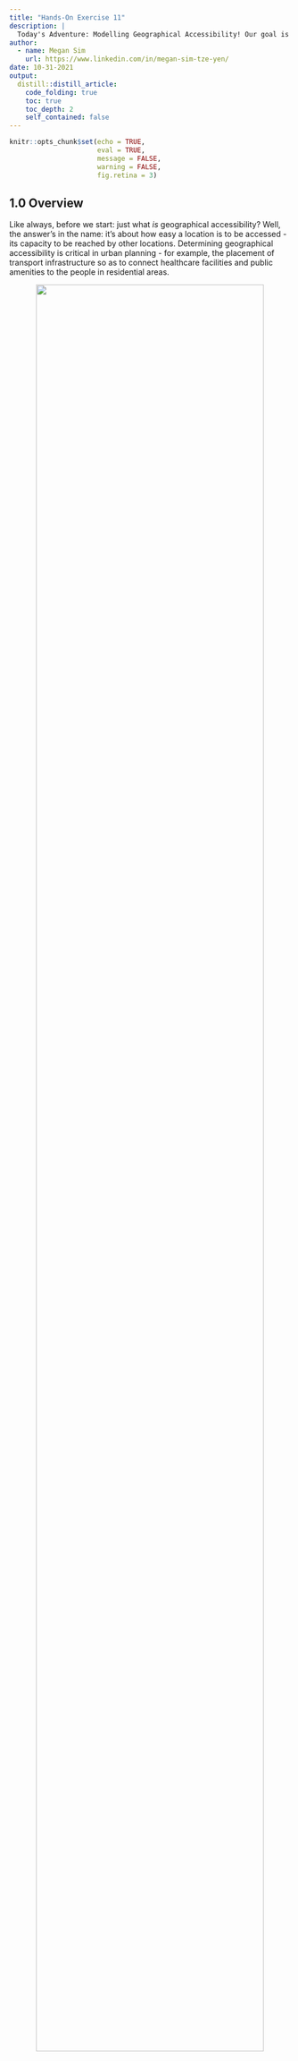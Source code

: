 ```yaml
---
title: "Hands-On Exercise 11"
description: |
  Today's Adventure: Modelling Geographical Accessibility! Our goal is to compute and viusalise accessibility measures with Hansen's potential model and Spatial Accessibility Measure (SAM) `r emo::ji("thumbs_up")` 
author:
  - name: Megan Sim
    url: https://www.linkedin.com/in/megan-sim-tze-yen/
date: 10-31-2021
output:
  distill::distill_article:
    code_folding: true
    toc: true
    toc_depth: 2
    self_contained: false
---
```



```r
knitr::opts_chunk$set(echo = TRUE, 
                      eval = TRUE,
                      message = FALSE,
                      warning = FALSE,
                      fig.retina = 3)
```

## 1.0 Overview

Like always, before we start: just what *is* geographical accessibility? Well, the answer's in the name: it's about how easy a location is to be accessed - its capacity to be reached by other locations. Determining geographical accessibility is critical in urban planning - for example, the placement of transport infrastructure so as to connect healthcare facilities and public amenities to the people in residential areas.

<center>
![](images/recommendedreading.png){width=90%} 
</center>

Here's this week's recommended reading: [a primer on what geographical accessibility](https://gistbok.ucgis.org/bok-topics/modelling-accessibility) is and how it's measured. It might come off as a little heavy on the theory (and math side), so if you'd prefer to see accessibility in action - why not look at accessibility in terms of healthcare in [this study](https://www.ncbi.nlm.nih.gov/pmc/articles/PMC8238135/)? 
  

## 2.0 Setup

### 2.1 Packages Used

The packages we'll be introducing today are:

- [**SpatialAcc**](https://cran.r-project.org/web/packages/SpatialAcc/index.html): used for  modelling geographical accessibility
- [**ggstatsplot**](https://cran.r-project.org/web/packages/ggstatsplot/index.html): an extension of ggplot2 that is used for statistical analysis

In addition, we'll be using packages from our previous exercises:

- [**sf**](https://cran.r-project.org/web/packages/sf/index.html): used for importing, managing, and processing geospatial data
- [**tmap**](https://cran.r-project.org/web/packages/tmap/index.html): used for plotting thematic maps, such as choropleth and bubble maps
- [**tidyverse**](https://www.tidyverse.org/): used for importing, wrangling and visualising data (and other data science tasks!)

In addition, the following **tidyverse** packages will be used (for attribute data handling):

- **readr** for importing delimited files (.csv)
- **dplyr** for wrangling and transforming data
- **ggplot2** for visualising data

```r
packages = c('sf', 'tmap', 'SpatialAcc', 'ggstatsplot', 'reshape2', 'tidyverse')
for(p in packages){
  if(!require(p, character.only = T)){
    install.packages(p)
  }
  library(p, character.only = T)
}
```

### 2.2 Data Used

The datasets used for this exercise are:

- `MP14_SUBZONE_NO_SEA_PL`: a polygon feature data in ESRI shapefile format from [data.gov.sg](https://data.gov.sg/), providing information of URA 2014 Master Plan Planning Subzone boundary data, in SVY21 projected coordinates system
- `hexagons`: A 250m radius hexagons GIS data in ESRI shapefile format which was created by using [*st_make_grid()*](https://r-spatial.github.io/sf/reference/st_make_grid.html) of the sf package
- `ELDERCARE`: GIS data showing location of eldercare service, from [data.gov.sg](https://data.gov.sg/dataset/eldercare-services). Note that there are **two** versions: one in ESRI shapefile format, and the other in Google kml file format. For this exercise, we'll be using the ESRI shapefile.
- `OD_Matrix`: a distance matrix in csv format. There are six fields:
  - `origin_id`: the unique id values of the origin (i.e. `fid` of hexagon data set.),
  -`destination_id`: the unique id values of the destination (i.e. `fid` of `ELDERCARE` data set.),
  -`entry_cost`: the perpendicular distance between the origins and the nearest road),
  -`network_cost`: the actual network distance from the origin and destination, 
  -`exit_cost`: the perpendicular distance between the destination and the nearest road), and
  -`total_cost`: the summation of `entry_cost`, `network_cost` and `exit_cost`.

All the values of the cost related fields are in **metres**.

### 2.3 Geospatial Data Importing + Wrangling

#### Importing Geospatial Data

```r
# output: simple features object
mpsz <- st_read(dsn = "data/geospatial", layer = "MP14_SUBZONE_NO_SEA_PL")
hexagons <- st_read(dsn = "data/geospatial", layer = "hexagons") 
eldercare <- st_read(dsn = "data/geospatial", layer = "ELDERCARE") 
```

#### Updating CRS Information

As we can see, our `mpsz` does not have any EPSG information. Let's address that, and use [ESPG 3414](https://epsg.io/3414) which is the SVY21 projected coordinates system specific to Singapore:

```r
mpsz <- st_transform(mpsz, 3414)
eldercare <- st_transform(eldercare, 3414)
hexagons <- st_transform(hexagons, 3414)

# check the newly-transformed sf for the correct ESPG code 3414
st_crs(mpsz)
```

#### Cleaning + Updating Attribute Fields

As we can see, there are many redundant fields in `eldercare` and `hexagons`. In addition, we should add new fields, `capacity` and `demand` into `eldercare` and `hexagons` respectively - these can be derived with the *mutate()* function of the **dplyr** package.

```r
eldercare <- eldercare %>%
  select(fid, ADDRESSPOS) %>%
  mutate(capacity = 100)

hexagons <- hexagons %>%
  select(fid) %>%
  mutate(demand = 100)
```

> Notice:  For the purpose of this hands-on exercise, a constant value of 100 is used. In practice, the actual demand of the hexagon and actual capacity of the eldercare centre should be used instead.

### 2.4 Aspatial Data Importing + Wrangling

#### Importing Distance Matrix

```r
# output: tibble data.frame
ODMatrix <- read_csv("data/aspatial/OD_Matrix.csv", skip = 0)
```

#### Tidying distance matrix

Here's what our imported ODMatrix looks like - it's organised columnwise:

<center>
![](images/original_distance_matrix.jpg){width=90%}
</center>

However, most of the modelling packages in R expect a matrix like this:

<center>
![](images/expected_distance_matrix.jpg){width=90%}
</center>

To explain the expected matrix: the rows represent **origins** (i.e. also know as **from** field) and the columns represent **destination** (i.e. also known as **to** field.)

Well, our matrix needs to be transformed from a thin format to that fat format! We'll use the *spread()* fucntion of our **tidyr** package, like so:

```r
distmat <- ODMatrix %>%
  select(origin_id, destination_id, total_cost) %>%
  spread(destination_id, total_cost)%>%
  select(c(-c('origin_id')))
```

>Note: We can also use [pivot_wider()](https://tidyr.tidyverse.org/reference/pivot_wider.html), which is the newer and updated function!

```r
distmat <- ODMatrix %>%
  select(origin_id, destination_id, total_cost) %>%
  pivot_wider(names_from=destination_id, values_from=total_cost)%>%
  select(c(-c('origin_id')))
```

Currently, the distance is measured in metres because SVY21 projected coordinate system is used - to make it easier for our analysis, we should convert from metres ot kilometres:

```r
distmat_km<-as.matrix(distmat/1000)
```

## 3.0  Modelling and Visualising Accessibility using Hansen Method

### 3.1 Computing Hansen's accessibility

Now that our data's done, we're ready to dive into the meat of today's exercise: computing geographical accessibility! First up is computing Hansen's accessibility by using the *ac()* function of our newly-introduced [**SpatialAcc**](https://cran.r-project.org/web/packages/SpatialAcc/index.html) package. 

Let's check how to use *ac()* first:

<center>
![](images/spatialacc_usage.png){width=75%}
![](images/spatialacc_arugments.png){width=80%}
</center>
*Taken from the [SpatialAcc Package Guide](https://cran.r-project.org/web/packages/SpatialAcc/SpatialAcc.pdf)*

Now, let's try it out!

```r
acc_Hansen <- data.frame(ac(hexagons$demand,
                            eldercare$capacity,
                            distmat_km, 
                            #actually, the d0 won't affect the results in this situation
                            d0 = 50,
                            power = 2, 
                            family = "Hansen"))
```

Oh, yikes!! Look at the default field name:

<center>
![](images/messy_acc_hansen.jpg){width=75%}
</center>

That's too long and messy - we'll rename it.

```r
colnames(acc_Hansen) <- "accHansen"
```

<center>
![](images/neat_acc_hansen.jpg){width=30%}
</center>

Much better `r emo::ji("smile")` Next, we have to convert the data table into tibble format:

```r
acc_Hansen <- tbl_df(acc_Hansen)
```

Lastly, we'll join the `acc_Hansen` tibble data frame with the `hexagons` simple feature data frame using the *bind_cols()* function of our **dplyr** package.

```r
hexagon_Hansen <- bind_cols(hexagons, acc_Hansen)
```

### 3.2 Visualising Hansen's accessibility 

Still remember how we extracted the map extent in our [Hands-On Exercise 9](https://is415-msty.netlify.app/posts/2021-10-17-hands-on-exercise-9/), when we were wrangling our geospatial data in Section 2.3? We'll be doing the same thing here with *st_bbox()*:

```r
mapex <- st_bbox(hexagons)
```

Now, let's plot:

```r
tmap_mode("plot")
tm_shape(hexagon_Hansen,
         bbox = mapex) + 
  tm_fill(col = "accHansen",
          n = 10,
          style = "quantile",
          border.col = "black",
          border.lwd = 1) +
tm_shape(eldercare) +
  tm_symbols(size = 0.1) +
  tm_layout(main.title = "Accessibility to eldercare: Hansen method",
            main.title.position = "center",
            main.title.size = 2,
            legend.outside = FALSE,
            legend.height = 0.45, 
            legend.width = 3.0,
            legend.format = list(digits = 6),
            legend.position = c("right", "top"),
            frame = TRUE) +
  tm_compass(type="8star", size = 2) +
  tm_scale_bar(width = 0.15) +
  tm_grid(lwd = 0.1, alpha = 0.5)
```

### 3.3 Statistical graphic visualisation

In this section, we'll compare the distribution of Hansen's accessibility values by URA Planning Region. Firstly, we need to add the planning region field into `hexagon_Hansen`:

```r
hexagon_Hansen <- st_join(hexagon_Hansen, mpsz, 
                          join = st_intersects)
```

Next, we'll plot the distribution by using the boxplot graphical method:  

```r
ggplot(data=hexagon_Hansen, 
       aes(y = log(accHansen), 
           x= REGION_N)) +
  geom_boxplot() +
  geom_point(stat="summary", 
             fun.y="mean", 
             colour ="red", 
             size=2)
```

## 4.0 Modelling and Visualising Accessibility using KD2SFCA Method

This section's going to be a repeat of what we did above, only with a different method! And since we've explained the code already, this time we'll combine the codes into one chunk for efficiency `r emo::ji("thumbs_up")` 

### 4.1 Computing KD2SFCA's accessibility

```r
acc_KD2SFCA <- data.frame(ac(hexagons$demand,
                            eldercare$capacity,
                            distmat_km, 
                            d0 = 50,
                            power = 2, 
                            family = "KD2SFCA"))
colnames(acc_KD2SFCA) <- "accKD2SFCA"
acc_KD2SFCA <- tbl_df(acc_KD2SFCA)
hexagon_KD2SFCA <- bind_cols(hexagons, acc_KD2SFCA)
```

### 4.2 Visualising KD2SFCA's accessibility 

```r
tmap_mode("plot")
tm_shape(hexagon_KD2SFCA,
         bbox = mapex) + 
  # note that 'mapex' is reused for our bbox argument!
  tm_fill(col = "accKD2SFCA",
          n = 10,
          style = "quantile",
          border.col = "black",
          border.lwd = 1) +
tm_shape(eldercare) +
  tm_symbols(size = 0.1) +
  tm_layout(main.title = "Accessibility to eldercare: KD2SFCA method",
            main.title.position = "center",
            main.title.size = 2,
            legend.outside = FALSE,
            legend.height = 0.45, 
            legend.width = 3.0,
            legend.format = list(digits = 6),
            legend.position = c("right", "top"),
            frame = TRUE) +
  tm_compass(type="8star", size = 2) +
  tm_scale_bar(width = 0.15) +
  tm_grid(lwd = 0.1, alpha = 0.5)
```

### 4.3 Statistical graphic visualisation

Now, we are going to compare the distribution of KD2CFA accessibility values by URA Planning Region. Like before, we need to add the planning region field into `hexagon_KD2SFCA`, like so:

```r
hexagon_KD2SFCA <- st_join(hexagon_KD2SFCA, mpsz, 
                          join = st_intersects)
```

Plotting time! We'll be using the boxplot graphical method again:  

```r
ggplot(data=hexagon_KD2SFCA, 
       aes(y = accKD2SFCA, 
           x= REGION_N)) +
  geom_boxplot() +
  geom_point(stat="summary", 
             fun.y="mean", 
             colour ="red", 
             size=2)
```

## 5.0 Modelling and Visualising Accessibility using Spatial Accessibility Measure (SAM) Method

### 5.1 Computing SAM accessibility

```r
acc_SAM <- data.frame(ac(hexagons$demand,
                         eldercare$capacity,
                         distmat_km, 
                         d0 = 50,
                         power = 2, 
                         family = "SAM"))
colnames(acc_SAM) <- "accSAM"
acc_SAM <- tbl_df(acc_SAM)
hexagon_SAM <- bind_cols(hexagons, acc_SAM)
```

### 5.2 Visualising SAM's accessibility 

```r
tmap_mode("plot")
tm_shape(hexagon_SAM,
         bbox = mapex) +
  # note that 'mapex' is reused for our bbox argument!
  tm_fill(col = "accSAM",
          n = 10,
          style = "quantile",
          border.col = "black",
          border.lwd = 1) +
tm_shape(eldercare) +
  tm_symbols(size = 0.1) +
  tm_layout(main.title = "Accessibility to eldercare: SAM method",
            main.title.position = "center",
            main.title.size = 2,
            legend.outside = FALSE,
            legend.height = 0.45, 
            legend.width = 3.0,
            legend.format = list(digits = 3),
            legend.position = c("right", "top"),
            frame = TRUE) +
  tm_compass(type="8star", size = 2) +
  tm_scale_bar(width = 0.15) +
  tm_grid(lwd = 0.1, alpha = 0.5)
```

### 5.3 Statistical graphic visualisation

Now, we are going to compare the distribution of SAM accessibility values by URA Planning Region. As always, we need to add the planning region field into `hexagon_SAM`:

```r
hexagon_SAM <- st_join(hexagon_SAM, mpsz, 
                       join = st_intersects)
```

One last plot with the boxplot graphical method: 

```r
ggplot(data=hexagon_SAM, 
       aes(y = accSAM, 
           x= REGION_N)) +
  geom_boxplot() +
  geom_point(stat="summary", 
             fun.y="mean", 
             colour ="red", 
             size=2)
```

## 6.0 Ending Notes & Thank You

With that, we've learned how to model, compute and visualise accessibility measures! 

And now - we come to the end of our hands-on exercises. This past few months have been full of learning experiences: from our baby steps of importing and basic mapping, to flexing our geospatial biceps with (advanced!) point pattern analysis, to real-life implementation and application with segmentation and accessibility. And that's not exhaustive - there's so much more we learned together, and I hope this journey has been as fulfilling for you as it has for me! `r emo::ji("sparkling_heart")` 

My greatest and warmest thanks for Prof. Kam Tin Seong, who's worked tirelessly to provide all sorts of resources, from data to readings, and for his readiness in answering clarification emails! For those who want to learn even more, his lesson blog can be found [here](https://is415.netlify.app/). And thank you to all my classmates who've helped address our collective doubts with targeted questions - nothing beats a shared learning experience `r emo::ji("smile")` 

<center>
![](images/thank_you!.png){width=90%}
</center>

...Or is this really the end? **Tune in next week**, and you might just get an encore post! `r emo::ji("smile")` `r emo::ji("sparkles")` 
